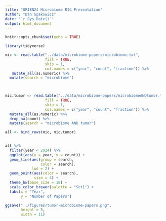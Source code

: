 ```yaml
---
title: "ORIEN24 Microbiome RIG Presentation"
author: "Dan Spakowicz"
date: "`r Sys.Date()`"
output: html_document
---
```


```r
knitr::opts_chunk$set(echo = TRUE)

library(tidyverse)
```

```r
mic <- read.table("../data/microbiome-papers/microbiome.txt", 
                  fill = TRUE,
                  skip = 1, 
                  col.names = c("year", "count", "fraction")) %>%
   mutate_all(as.numeric) %>%
  mutate(search = "microbiome")
   


mic.tumor <- read.table("../data/microbiome-papers/microbiomeANDtumor.txt", 
                  fill = TRUE,
                  skip = 1, 
                  col.names = c("year", "count", "fraction")) %>%
  mutate_all(as.numeric) %>%
  drop_na(count) %>% 
  mutate(search = "microbiome AND tumor")
```
```r
all <- bind_rows(mic, mic.tumor)
  
```

```r
all %>%
  filter(year < 2024) %>%
  ggplot(aes(x = year, y = count)) +
  geom_line(aes(group = search, 
                color = search),
            lwd = 2) +
  geom_point(aes(color = search),
             size = 4) +
  theme_bw(base_size = 18) +
  scale_color_brewer(palette = "Set1") +
  labs(x = "Year",
       y = "Number of Papers")

ggsave("../figures/tumor-microbiome-papers.png",
       height = 5,
       width = 11)
```

